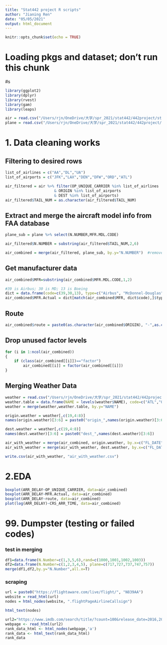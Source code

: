 ```yaml
---
title: "Stat442 project R scripts"
author: "Jianing Ren"
date: "05/05/2021"
output: html_document
---
```


```r
knitr::opts_chunk$set(echo = TRUE)
```


# Loading pkgs and dataset; don't run this chunk
#s
```r
library(ggplot2)
library(dplyr)
library(rvest)
library(gam)
library(leaps)

air = read.csv("/Users/rjn/OneDrive/大学/spr_2021/stat442/442project/stat442-project/data/JAN2019 entire data wo divert.csv")
plane = read.csv("/Users/rjn/OneDrive/大学/spr_2021/stat442/442project/stat442-project/data/ReleasableAircraft.2019/MASTER.txt")  #FAA database containing aircraft model info  
```

# 1. Data cleaning works 
## Filtering to desired rows

```r
list_of_airlines = c("AA","DL","UA")
list_of_airports = c("JFK","LAX","DEN","DFW","ORD","ATL")

air_filtered = air %>% filter(OP_UNIQUE_CARRIER %in% list_of_airlines
                      & ORIGIN %in% list_of_airports
                      & DEST %in% list_of_airports)
air_filtered$TAIL_NUM = as.character(air_filtered$TAIL_NUM)
```

## Extract and merge the aircraft model info from FAA database

```r
plane_sub = plane %>% select(N.NUMBER,MFR.MDL.CODE)

air_filtered$N.NUMBER = substring(air_filtered$TAIL_NUM,2,6)

air_combined = merge(air_filtered, plane_sub, by.y="N.NUMBER")  #removes flights that fails to match (either they don't have a tail number or their tail number isn't recorded in the FAA db). 
```

## Get manufacturer data

```r
air_combined$MFR=substring(air_combined$MFR.MDL.CODE,1,2)

#39 is Airbus; 30 is MD; 13 is Boeing
dict = data.frame(code=c(39,30,13), type=c("Airbus", "McDonnel-Douglas", "Boeing"))
air_combined$MFR.Actual = dict[match(air_combined$MFR, dict$code),]$type
```

## Route
```r
air_combined$route = paste0(as.character(air_combined$ORIGIN), "-",as.character(air_combined$DEST))
```


## Drop unused factor levels
```r
for (i in 1:ncol(air_combined))
{
    if (class(air_combined[[i]])=="factor")
        air_combined[[i]] = factor(air_combined[[i]])
}
```

## Merging Weather Data
```r
weather = read.csv("/Users/rjn/OneDrive/大学/spr_2021/stat442/442project/stat442-project/weather.csv")
weather.table = data.frame(NAME = levels(weather$NAME), code=c("ATL","ORD","DFW","DEN","JFK","LAX"))
weather = merge(weather,weather.table, by.y="NAME")

origin.weather = weather[,c(19,4:8)]
names(origin.weather)[3:6] = paste0("origin_",names(origin.weather)[3:6])

dest.weather = weather[,c(19,4:8)]
names(dest.weather)[3:6] = paste0("dest_",names(dest.weather)[3:6])

air_with_weather = merge(air_combined, origin.weather, by.x=c("FL_DATE","ORIGIN"), by.y=c("DATE","code"))
air_with_weather = merge(air_with_weather, dest.weather, by.x=c("FL_DATE","DEST"), by.y=c("DATE","code"))

write.csv(air_with_weather, "air_with_weather.csv")

```


# 2.EDA
```r
boxplot(ARR_DELAY~OP_UNIQUE_CARRIER, data=air_combined)
boxplot(ARR_DELAY~MFR.Actual, data=air_combined)
boxplot(ARR_DELAY~route, data=air_combined)
plot(log(ARR_DELAY)~CRS_ARR_TIME, data=air_combined)

```

# 99. Dumpster (testing or failed codes) 

### test in merging
```r
df1=data.frame(N.Number=c(1,3,5,6),rand=c(1000,1001,1002,1003))
df2=data.frame(N.Number=c(1,2,3,4,5), plane=c(717,727,737,747,757))
merge(df1,df2,by.y="N.Number",all.x=T)
```


### scraping

```r
url = paste0("https://flightaware.com/live/flight/", "N839AA")
website = read_html(url)
nodes = html_nodes(website, ".flightPageAirlineCallsign")

html_text(nodes)
```


```r
url2="https://www.imdb.com/search/title/?count=100&release_date=2016,2016&title_type=feature"
webpage <- read_html(url2)
rank_data_html <- html_nodes(webpage,'a')
rank_data <- html_text(rank_data_html)
rank_data
```

